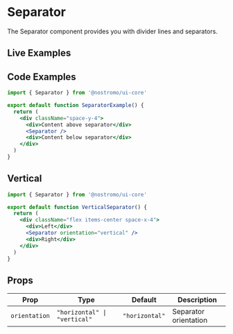 
# Separator

The Separator component provides you with divider lines and separators.

## Live Examples

<StorybookEmbed story="components-separator--default" />

<StorybookEmbed story="components-separator--vertical" />

<StorybookEmbed story="components-separator--in-context" />

## Code Examples

```jsx
import { Separator } from '@nostromo/ui-core'

export default function SeparatorExample() {
  return (
    <div className="space-y-4">
      <div>Content above separator</div>
      <Separator />
      <div>Content below separator</div>
    </div>
  )
}
```

## Vertical

```jsx
import { Separator } from '@nostromo/ui-core'

export default function VerticalSeparator() {
  return (
    <div className="flex items-center space-x-4">
      <div>Left</div>
      <Separator orientation="vertical" />
      <div>Right</div>
    </div>
  )
}
```

## Props

| Prop | Type | Default | Description |
|------|------|---------|-------------|
| `orientation` | `"horizontal" \| "vertical"` | `"horizontal"` | Separator orientation |
